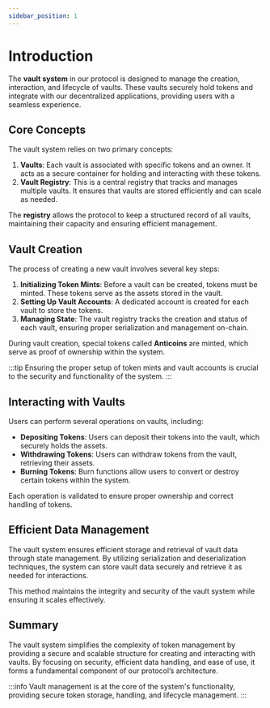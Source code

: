```yaml
---
sidebar_position: 1
---
```


# Introduction

The **vault system** in our protocol is designed to manage the creation, interaction, and lifecycle of vaults. These vaults securely hold tokens and integrate with our decentralized applications, providing users with a seamless experience.

## Core Concepts

The vault system relies on two primary concepts:

1. **Vaults**: Each vault is associated with specific tokens and an owner. It acts as a secure container for holding and interacting with these tokens.
2. **Vault Registry**: This is a central registry that tracks and manages multiple vaults. It ensures that vaults are stored efficiently and can scale as needed.

The **registry** allows the protocol to keep a structured record of all vaults, maintaining their capacity and ensuring efficient management.

## Vault Creation

The process of creating a new vault involves several key steps:

1. **Initializing Token Mints**: Before a vault can be created, tokens must be minted. These tokens serve as the assets stored in the vault.
2. **Setting Up Vault Accounts**: A dedicated account is created for each vault to store the tokens.
3. **Managing State**: The vault registry tracks the creation and status of each vault, ensuring proper serialization and management on-chain.

During vault creation, special tokens called **Anticoins** are minted, which serve as proof of ownership within the system.

:::tip
Ensuring the proper setup of token mints and vault accounts is crucial to the security and functionality of the system.
:::

## Interacting with Vaults

Users can perform several operations on vaults, including:

- **Depositing Tokens**: Users can deposit their tokens into the vault, which securely holds the assets.
- **Withdrawing Tokens**: Users can withdraw tokens from the vault, retrieving their assets.
- **Burning Tokens**: Burn functions allow users to convert or destroy certain tokens within the system.

Each operation is validated to ensure proper ownership and correct handling of tokens.

## Efficient Data Management

The vault system ensures efficient storage and retrieval of vault data through state management. By utilizing serialization and deserialization techniques, the system can store vault data securely and retrieve it as needed for interactions.

This method maintains the integrity and security of the vault system while ensuring it scales effectively.

## Summary

The vault system simplifies the complexity of token management by providing a secure and scalable structure for creating and interacting with vaults. By focusing on security, efficient data handling, and ease of use, it forms a fundamental component of our protocol’s architecture.

:::info
Vault management is at the core of the system's functionality, providing secure token storage, handling, and lifecycle management.
:::
